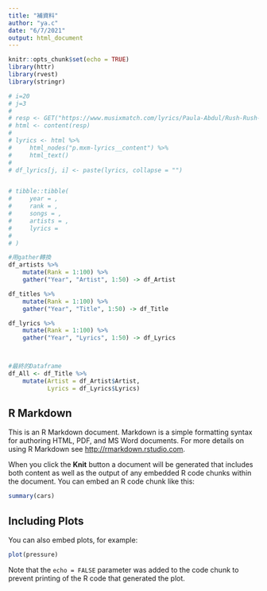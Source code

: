 ```yaml
---
title: "補資料"
author: "ya.c"
date: "6/7/2021"
output: html_document
---
```


```r
knitr::opts_chunk$set(echo = TRUE)
library(httr)
library(rvest)
library(stringr)

# i=20
# j=3
# 
# resp <- GET("https://www.musixmatch.com/lyrics/Paula-Abdul/Rush-Rush-2")
# html <- content(resp)
#         
# lyrics <- html %>%
#     html_nodes("p.mxm-lyrics__content") %>%
#     html_text()
#         
# df_lyrics[j, i] <- paste(lyrics, collapse = "")


# tibble::tibble(
#     year = ,
#     rank = ,
#     songs = ,
#     artists = ,
#     lyrics =
#     
# )

#用gather轉換
df_artists %>%
    mutate(Rank = 1:100) %>%
    gather("Year", "Artist", 1:50) -> df_Artist

df_titles %>%
    mutate(Rank = 1:100) %>%
    gather("Year", "Title", 1:50) -> df_Title

df_lyrics %>%
    mutate(Rank = 1:100) %>%
    gather("Year", "Lyrics", 1:50) -> df_Lyrics



#最終的Dataframe
df_All <- df_Title %>%
    mutate(Artist = df_Artist$Artist,
           Lyrics = df_Lyrics$Lyrics)


```

## R Markdown

This is an R Markdown document. Markdown is a simple formatting syntax for authoring HTML, PDF, and MS Word documents. For more details on using R Markdown see <http://rmarkdown.rstudio.com>.

When you click the **Knit** button a document will be generated that includes both content as well as the output of any embedded R code chunks within the document. You can embed an R code chunk like this:

```r
summary(cars)
```

## Including Plots

You can also embed plots, for example:

```r
plot(pressure)
```

Note that the `echo = FALSE` parameter was added to the code chunk to prevent printing of the R code that generated the plot.
